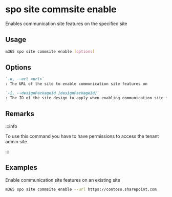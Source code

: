 
# spo site commsite enable

Enables communication site features on the specified site

## Usage

```sh
m365 spo site commsite enable [options]
```

## Options

```md defintion-list
`-u, --url <url>`
: The URL of the site to enable communication site features on

`-i, --designPackageId [designPackageId]`
: The ID of the site design to apply when enabling communication site features
```

<Global />

## Remarks

:::info

To use this command you have to have permissions to access the tenant admin site.

:::

## Examples

Enable communication site features on an existing site

```sh
m365 spo site commsite enable --url https://contoso.sharepoint.com
```
